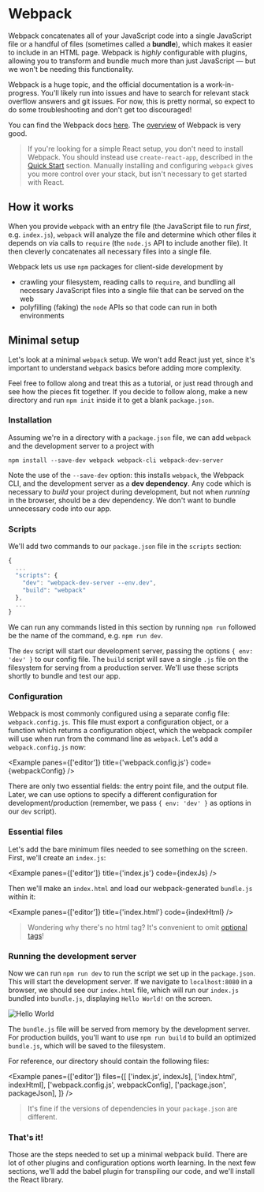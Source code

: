 
# Webpack

Webpack concatenates all of your JavaScript code into a single JavaScript file or a handful of files (sometimes called a **bundle**), which makes it easier to include in an HTML page. Webpack is _highly_ configurable with plugins, allowing you to transform and bundle much more than just JavaScript — but we won't be needing this functionality.

Webpack is a huge topic, and the official documentation is a work-in-progress. You'll likely run into issues and have to search for relevant stack overflow answers and git issues. For now, this is pretty normal, so expect to do some troubleshooting and don't get too discouraged!

You can find the Webpack docs [here](https://webpack.js.org/). The [overview](https://webpack.js.org/concepts/) of Webpack is very good.

> If you're looking for a simple React setup, you don't need to install Webpack. You should instead use `create-react-app`, described in the [Quick Start](/environment/quick_start) section. Manually installing and configuring `webpack` gives you more control over your stack, but isn't necessary to get started with React.

## How it works

When you provide `webpack` with an entry file (the JavaScript file to run _first_, e.g. `index.js`), `webpack` will analyze the file and determine which other files it depends on via calls to `require` (the `node.js` API to include another file). It then cleverly concatenates all necessary files into a single file.

Webpack lets us use `npm` packages for client-side development by

- crawling your filesystem, reading calls to `require`, and bundling all necessary JavaScript files into a single file that can be served on the web
- polyfilling (faking) the `node` APIs so that code can run in both environments

## Minimal setup

Let's look at a minimal `webpack` setup. We won't add React just yet, since it's important to understand `webpack` basics before adding more complexity.

Feel free to follow along and treat this as a tutorial, or just read through and see how the pieces fit together. If you decide to follow along, make a new directory and run `npm init` inside it to get a blank `package.json`.

### Installation

Assuming we're in a directory with a `package.json` file, we can add `webpack` and the development server to a project with

```
npm install --save-dev webpack webpack-cli webpack-dev-server
```

Note the use of the `--save-dev` option: this installs `webpack`, the Webpack CLI, and the development server as a **dev dependency**. Any code which is necessary to _build_ your project during development, but not when _running_ in the browser, should be a dev dependency. We don't want to bundle unnecessary code into our app.

### Scripts

We'll add two commands to our `package.json` file in the `scripts` section:

```js
{
  ...
  "scripts": {
    "dev": "webpack-dev-server --env.dev",
    "build": "webpack"
  },
  ...
}
```

We can run any commands listed in this section by running `npm run` followed be the name of the command, e.g. `npm run dev`.

The `dev` script will start our development server, passing the options `{ env: 'dev' }` to our config file. The `build` script will save a single `.js` file on the filesystem for serving from a production server. We'll use these scripts shortly to bundle and test our app.

### Configuration

Webpack is most commonly configured using a separate config file: `webpack.config.js`. This file must export a configuration object, or a function which returns a configuration object, which the webpack compiler will use when run from the command line as `webpack`. Let's add a `webpack.config.js` now:

<Example panes={['editor']} title={'webpack.config.js'} code={webpackConfig} />

There are only two essential fields: the entry point file, and the output file. Later, we can use options to specify a different configuration for development/production (remember, we pass `{ env: 'dev' }` as options in our `dev` script).

### Essential files

Let's add the bare minimum files needed to see something on the screen. First, we'll create an `index.js`:

<Example panes={['editor']} title={'index.js'} code={indexJs} />

Then we'll make an `index.html` and load our webpack-generated `bundle.js` within it:

<Example panes={['editor']} title={'index.html'} code={indexHtml} />

> Wondering why there's no html tag? It's convenient to omit [optional tags](https://google.github.io/styleguide/htmlcssguide.html#Optional_Tags)!

### Running the development server

Now we can run `npm run dev` to run the script we set up in the `package.json`. This will start the development server. If we navigate to `localhost:8080` in a browser, we should see our `index.html` file, which will run our `index.js` bundled into `bundle.js`, displaying `Hello World!` on the screen.

![Hello World](/static/webpack-hello-world.png)

The `bundle.js` file will be served from memory by the development server. For production builds, you'll want to use `npm run build` to build an optimized `bundle.js`, which will be saved to the filesystem.

For reference, our directory should contain the following files:

<Example
  panes={['editor']}
  files={[
    ['index.js', indexJs],
    ['index.html', indexHtml],
    ['webpack.config.js', webpackConfig],
    ['package.json', packageJson],
  ]}
/>

> It's fine if the versions of dependencies in your `package.json` are different.

### That's it!

Those are the steps needed to set up a minimal webpack build. There are lot of other plugins and configuration options worth learning. In the next few sections, we'll add the babel plugin for transpiling our code, and we'll install the React library.
